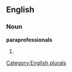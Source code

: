 
==English==

===Noun===
'''paraprofessionals'''

# {{plural of|[[paraprofessional]]}}

[[Category:English plurals]]